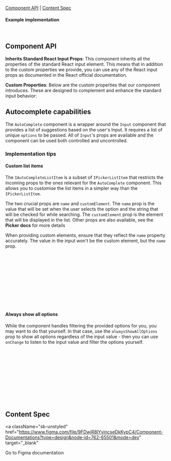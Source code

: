 

<Meta of={InputStories} />

<Title>Input</Title>

[Component API](#ComponentAPI) | [Content Spec](#ContentSpec)

<Canvas of={InputStories.Default} sourceState="none" />

#### Example implementation

```jsx
<Input inputSize="large" placeholder="Placeholder text" onChange={(e) => {}} />
```

## Component API <a id="ComponentAPI" />

<b>Inherits Standard React Input Props</b>: This component inherits all the
properties of the standard React input element. This means that in addition to
the custom properties we provide, you can use any of the React input props as
documented in the React official documentation.

<b>Custom Properties</b>: Below are the custom properties that our component
introduces. These are designed to complement and enhance the standard input
behavior:

<ArgTypes of={InputStories.Default} sort="requiredFirst" />

## Autocomplete capabilities <a id="AutoComplete" />

The `AutoComplete` component is a wrapper around the `Input` component that provides a list of suggestions based on the user's Input. It requires a list of unique `options` to be passed. All of `Input`'s props are available and the component can be used both controlled and uncontrolled.

### Implementation tips

#### Custom list items

The `IAutoCompleteListItem` is a subset of `IPickerListItem` that restricts the incoming props to the ones relevant for the `AutoComplete` component. This allows you to customise the list items in a simpler way than the `IPickerListItem`.

The two crucial props are `name` and `customElement`. The `name` prop is the value that will be set when the user selects the option and the string that will be checked for while searching. The `customElement` prop is the element that will be displayed in the list. Other props are also available, see the **Picker docs** for more details

When providing custom elements, ensure that they reflect the `name` property accurately. The value in the input won't be the custom element, but the `name` prop.
```jsx
// Don't: 
const options = [{
  name: 'Option 1',
  customElement: <strong>One</strong> // different from the name prop, so it will disappear when the user types in "One"
}]

// Do:
const options = [{
  name: 'Option 1',
  customElement: <strong>Option 1</strong>, // typing "Option 1" will show the custom element
}]
```

#### Always show all options

While the component handles filtering the provided options for you, you may want to do that yourself. In that case, use the `alwaysShowAllOptions` prop to show all options regardless of the input value - then you can use `onChange` to listen to the input value and filter the options yourself. 

```jsx
const [filteredOptions, setFilteredOptions] = useState(options);

const handleChange = debounce((e) => {
  const filteredOptions = Api.getOptions(e.target.value);
}, 300);

<AutoComplete
  options={filteredOptions}
  alwaysShowAllOptions
  placeholder="Type something..."
  onChange={handleChange}/>
```

<ArgTypes of={InputStories.AutoCompleteStory}/>

## Content Spec <a id="ContentSpec" />

<a
  className="sb-unstyled"
  href="https://www.figma.com/file/9FDwjR8lYvincseDkKypC4/Component-Documentations?type=design&node-id=762-65501&mode=dev"
  target="_blank"
>
  Go to Figma documentation
</a>
